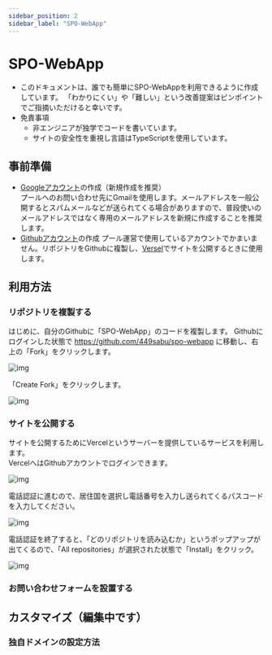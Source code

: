 ```yaml
---
sidebar_position: 2
sidebar_label: "SPO-WebApp"
---
```


# SPO-WebApp
- このドキュメントは、誰でも簡単にSPO-WebAppを利用できるように作成しています。
「わかりにくい」や「難しい」という改善提案はピンポイントでご指摘いただけると幸いです。  
- 免責事項
  - 非エンジニアが独学でコードを書いています。
  - サイトの安全性を重視し言語はTypeScriptを使用しています。

## 事前準備
- [Googleアカウント](https://www.google.com/intl/ja/account/about/)の作成（新規作成を推奨）  
プールへのお問い合わせ先にGmailを使用します。メールアドレスを一般公開するとスパムメールなどが送られてくる場合がありますので、普段使いのメールアドレスではなく専用のメールアドレスを新規に作成することを推奨します。
- [Githubアカウント](https://github.com/)の作成
プール運営で使用しているアカウントでかまいません。リポジトリをGithubに複製し、[Versel](https://vercel.com/login?next=)でサイトを公開するときに使用します。

## 利用方法

### リポジトリを複製する
はじめに、自分のGithubに「SPO-WebApp」のコードを複製します。
Githubにログインした状態で https://github.com/449sabu/spo-webapp に移動し、右上の「Fork」をクリックします。  

![img](/img/fork.png)

「Create Fork」をクリックします。  

![img](/img/create-fork.png)

### サイトを公開する
サイトを公開するためにVercelというサーバーを提供しているサービスを利用します。  
VercelへはGithubアカウントでログインできます。  

![img](/img/vercel.png)

電話認証に進むので、居住国を選択し電話番号を入力し送られてくるパスコードを入力してください。  

![img](/img/vercel2.png)

電話認証を終了すると、「どのリポジトリを読み込むか」というポップアップが出てくるので、「All repositories」が選択された状態で「Install」をクリック。  

![img](/img/vercel3.png)


### お問い合わせフォームを設置する

## カスタマイズ（編集中です）
### 独自ドメインの設定方法

